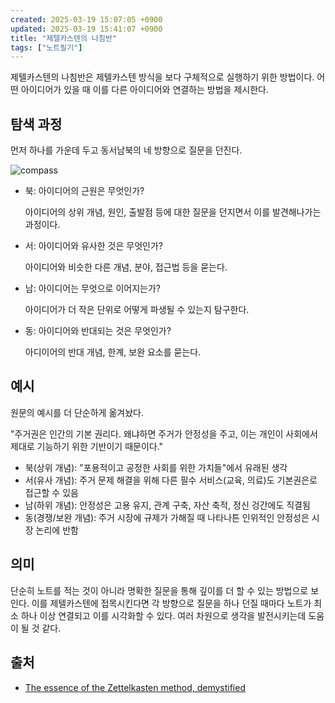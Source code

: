 ```yaml
---
created: 2025-03-19 15:07:05 +0900
updated: 2025-03-19 15:41:07 +0900
title: "제텔카스텐의 나침반"
tags: ["노트필기"]
---
```


제텔카스텐의 나침반은 제텔카스텐 방식을 보다 구체적으로 실행하기 위한 방법이다. 어떤 아이디어가 있을 때 이를 다른 아이디어와 연결하는 방법을 제시한다.

## 탐색 과정

먼저 하나를 가운데 두고 동서남북의 네 방향으로 질문을 던진다.

![compass](assets/2025-03-19-15-20-01.png)

- 북: 아이디어의 근원은 무엇인가?

	아이디어의 상위 개념, 원인, 출발점 등에 대한 질문을 던지면서 이를 발견해나가는 과정이다.

- 서: 아이디어와 유사한 것은 무엇인가?

	아이디어와 비슷한 다른 개념, 분야, 접근법 등을 묻는다.

- 남: 아이디어는 무엇으로 이어지는가?

	아이디어가 더 작은 단위로 어떻게 파생될 수 있는지 탐구한다.

- 동: 아이디어와 반대되는 것은 무엇인가?

	아디이어의 반대 개념, 한계, 보완 요소를 묻는다.

## 예시

원문의 예시를 더 단순하게 옮겨놨다.

"주거권은 인간의 기본 권리다. 왜냐하면 주거가 안정성을 주고, 이는 개인이 사회에서 제대로 기능하기 위한 기반이기 때문이다."

- 북(상위 개념): "포용적이고 공정한 사회를 위한 가치들"에서 유래된 생각
- 서(유사 개념): 주거 문제 해결을 위해 다른 필수 서비스(교육, 의료)도 기본권은로 접근할 수 있음
- 남(하위 개념): 안정성은 고용 유지, 관계 구축, 자산 축적, 정신 겅간에도 직결됨
- 동(경쟁/보완 개념): 주거 시장에 규제가 가해질 때 나타나튼 인위적인 안정성은 시장 논리에 반함

## 의미

단순히 노트를 적는 것이 아니라 명확한 질문을 통해 깊이를 더 할 수 있는 방법으로 보인다. 이를 제텔카스텐에 접목시킨다면 각 방향으로 질문을 하나 던질 때마다 노트가 최소 하나 이상 연결되고 이를 시각화할 수 있다. 여러 차원으로 생각을 발전시키는데 도움이 될 것 같다.

## 출처

- [The essence of the Zettelkasten method, demystified](https://web.archive.org/web/20230329171500/https://feeei.substack.com/p/the-essence-of-the-zettelkasten-method?s=w)

